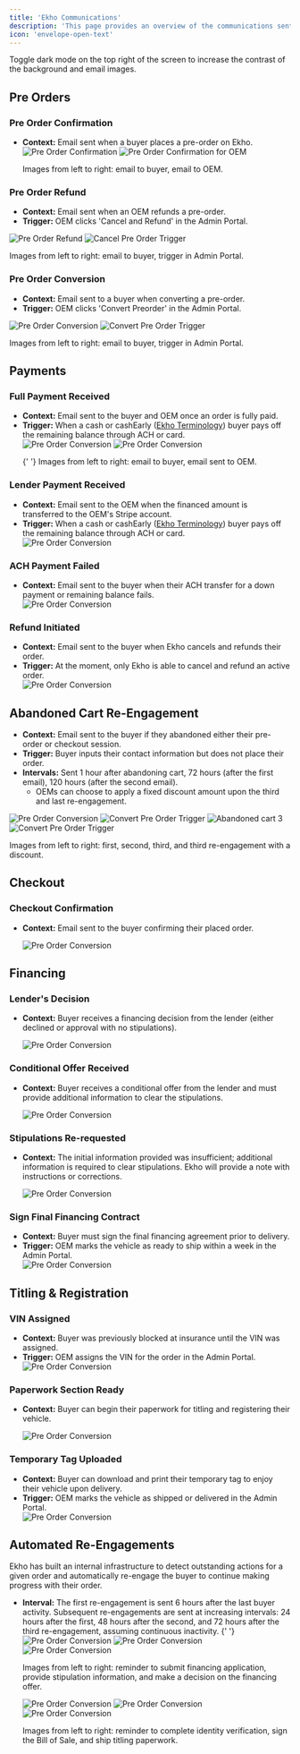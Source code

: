 ```yaml
---
title: 'Ekho Communications'
description: 'This page provides an overview of the communications sent from Ekho to the buyer and OEM. Please feel free to request copy changes as necessary. Ekho will review the requested changes internally to determine if they can be accommodated.'
icon: 'envelope-open-text'
---
```


<Tip>
	Toggle dark mode on the top right of the screen to increase the contrast of
	the background and email images.
</Tip>

## Pre Orders

### Pre Order Confirmation

-   **Context:** Email sent when a buyer places a pre-order on Ekho.
    <div
    	style={{
    		display: 'flex',
    		justifyContent: 'center',
    		alignItems: 'center',
    		gap: '20px',
    	}}
    >
    	<img
    		src='../emailScreenshots/preOrderConfirmation.png'
    		alt='Pre Order Confirmation'
    		style={{ height: '400px' }}
    	/>
    	<img
    		src='../emailScreenshots/preOrderConfirmationOEM.png'
    		alt='Pre Order Confirmation for OEM'
    		style={{ height: '400px' }}
    	/>
    </div>
    <p style={{ textAlign: 'center' }}>
    	Images from left to right: email to buyer, email to OEM.
    </p>

### Pre Order Refund

-   **Context:** Email sent when an OEM refunds a pre-order.
-   **Trigger:** OEM clicks 'Cancel and Refund' in the Admin Portal.

<div
	style={{
		display: 'flex',
		justifyContent: 'center',
		alignItems: 'center',
		gap: '20px',
	}}
>
	<img
		src='../emailScreenshots/preOrderRefund.png'
		alt='Pre Order Refund'
		style={{
			maxWidth: '100%',
			height: 'auto',
			display: 'block',
			margin: '0 auto',
		}}
	/>
	<img
		src='../emailScreenshots/cancelPreOrderTrigger.png'
		alt='Cancel Pre Order Trigger'
		style={{
			maxWidth: '100%',
			height: 'auto',
			display: 'block',
			margin: '0 auto',
		}}
	/>
</div>
<p style={{ textAlign: 'center' }}>
	Images from left to right: email to buyer, trigger in Admin Portal.
</p>

### Pre Order Conversion

-   **Context:** Email sent to a buyer when converting a pre-order.
-   **Trigger:** OEM clicks 'Convert Preorder' in the Admin Portal.

<div
	style={{
		display: 'flex',
		justifyContent: 'center',
		alignItems: 'center',
		gap: '20px',
	}}
>
	<img
		src='../emailScreenshots/preOrderConversion.png'
		alt='Pre Order Conversion'
		style={{
			maxWidth: '100%',
			height: 'auto',
			display: 'block',
			margin: '0 auto',
		}}
	/>
	<img
		src='../emailScreenshots/convertPreOrderTrigger.png'
		alt='Convert Pre Order Trigger'
		style={{
			maxWidth: '100%',
			height: 'auto',
			display: 'block',
			margin: '0 auto',
		}}
	/>
</div>
<p style={{ textAlign: 'center' }}>
	Images from left to right: email to buyer, trigger in Admin Portal.
</p>

## Payments

### Full Payment Received

-   **Context:** Email sent to the buyer and OEM once an order is fully paid.
-   **Trigger:** When a cash or cashEarly ([Ekho Terminology](/essentials/ekho-terminology)) buyer pays off the remaining balance through ACH or card.
    <div
    	style={{
    		display: 'flex',
    		justifyContent: 'center',
    		alignItems: 'center',
    		gap: '20px',
    	}}
    >
    	<img
    		src='../emailScreenshots/fullPaymentReceived.png'
    		alt='Pre Order Conversion'
    		style={{
    			maxWidth: '75%',
    			height: 'auto',
    			display: 'block',
    			margin: '0 auto',
    		}}
    	/>
    	<img
    		src='../emailScreenshots/fullPaymentReceivedOEM.png'
    		alt='Pre Order Conversion'
    		style={{
    			maxWidth: '75%',
    			height: 'auto',
    			display: 'block',
    			margin: '0 auto',
    		}}
    	/>
    </div>
    <p style={{ textAlign: 'center' }}>
    	{' '}
    	Images from left to right: email to buyer, email sent to OEM.
    </p>

### Lender Payment Received

-   **Context:** Email sent to the OEM when the financed amount is transferred to the OEM's Stripe account.
-   **Trigger:** When a cash or cashEarly ([Ekho Terminology](/essentials/ekho-terminology)) buyer pays off the remaining balance through ACH or card.
    <div
    	style={{
    		display: 'flex',
    		justifyContent: 'center',
    		alignItems: 'center',
    		gap: '20px',
    	}}
    >
    	<img
    		src='../emailScreenshots/lenderPaymentReceivedOEM.png'
    		alt='Pre Order Conversion'
    		style={{
    			maxWidth: '75%',
    			height: 'auto',
    			display: 'block',
    			margin: '0 auto',
    		}}
    	/>
    </div>

### ACH Payment Failed

-   **Context:** Email sent to the buyer when their ACH transfer for a down payment or remaining balance fails.
    <div
    	style={{
    		display: 'flex',
    		justifyContent: 'center',
    		alignItems: 'center',
    		gap: '20px',
    	}}
    >
    	<img
    		src='../emailScreenshots/achFailed.png'
    		alt='Pre Order Conversion'
    		style={{
    			maxWidth: '75%',
    			height: 'auto',
    			display: 'block',
    			margin: '0 auto',
    		}}
    	/>
    </div>

### Refund Initiated

-   **Context:** Email sent to the buyer when Ekho cancels and refunds their order.
-   **Trigger:** At the moment, only Ekho is able to cancel and refund an active order.
    <div
    	style={{
    		display: 'flex',
    		justifyContent: 'center',
    		alignItems: 'center',
    		gap: '20px',
    	}}
    >
    	<img
    		src='../emailScreenshots/fullRefund.png'
    		alt='Pre Order Conversion'
    		style={{
    			maxWidth: '75%',
    			height: 'auto',
    			display: 'block',
    			margin: '0 auto',
    		}}
    	/>
    </div>

## Abandoned Cart Re-Engagement

-   **Context:** Email sent to the buyer if they abandoned either their pre-order or checkout session.
-   **Trigger:** Buyer inputs their contact information but does not place their order.
-   **Intervals:** Sent 1 hour after abandoning cart, 72 hours (after the first email), 120 hours (after the second email).
    -   OEMs can choose to apply a fixed discount amount upon the third and last re-engagement.

<div
	style={{
		display: 'flex',
		justifyContent: 'center',
		alignItems: 'center',
		gap: '20px',
	}}
>
	<img
		src='../emailScreenshots/abandonedCart1.png'
		alt='Pre Order Conversion'
		style={{
			maxWidth: '100%',
			height: 'auto',
			display: 'block',
			margin: '0 auto',
		}}
	/>
	<img
		src='../emailScreenshots/abandonedCart2.png'
		alt='Convert Pre Order Trigger'
		style={{
			maxWidth: '100%',
			height: 'auto',
			display: 'block',
			margin: '0 auto',
		}}
	/>
	<img
		src='../emailScreenshots/abandonedCart3.png'
		alt='Abandoned cart 3'
		style={{
			maxWidth: '100%',
			height: 'auto',
			display: 'block',
			margin: '0 auto',
		}}
	/>
	<img
		src='../emailScreenshots/abandonedCart3Discount.png'
		alt='Convert Pre Order Trigger'
		style={{
			maxWidth: '100%',
			height: 'auto',
			display: 'block',
			margin: '0 auto',
		}}
	/>
</div>
<p style={{ textAlign: 'center' }}>
	Images from left to right: first, second, third, and third re-engagement
	with a discount.
</p>

## Checkout

### Checkout Confirmation

-   **Context:** Email sent to the buyer confirming their placed order.

    <div
    	style={{
    		display: 'flex',
    		justifyContent: 'center',
    		alignItems: 'center',
    		gap: '20px',
    	}}
    >
    	<img
    		src='../emailScreenshots/checkoutConfirmation.png'
    		alt='Pre Order Conversion'
    		style={{ height: '400px' }}
    	/>
    </div>

## Financing

### Lender's Decision

-   **Context:** Buyer receives a financing decision from the lender (either declined or approval with no stipulations).

    <div
    	style={{
    		display: 'flex',
    		justifyContent: 'center',
    		alignItems: 'center',
    		gap: '20px',
    	}}
    >
    	<img
    		src='../emailScreenshots/lenderDecision.png'
    		alt='Pre Order Conversion'
    		style={{
    			maxWidth: '75%',
    			height: 'auto',
    			display: 'block',
    			margin: '0 auto',
    		}}
    	/>
    </div>

### Conditional Offer Received

-   **Context:** Buyer receives a conditional offer from the lender and must provide additional information to clear the stipulations.

    <div
    	style={{
    		display: 'flex',
    		justifyContent: 'center',
    		alignItems: 'center',
    		gap: '20px',
    	}}
    >
    	<img
    		src='../emailScreenshots/conditionalOffer.png'
    		alt='Pre Order Conversion'
    		style={{
    			maxWidth: '75%',
    			height: 'auto',
    			display: 'block',
    			margin: '0 auto',
    		}}
    	/>
    </div>

### Stipulations Re-requested

-   **Context:** The initial information provided was insufficient; additional information is required to clear stipulations. Ekho will provide a note with instructions or corrections.

    <div
    	style={{
    		display: 'flex',
    		justifyContent: 'center',
    		alignItems: 'center',
    		gap: '20px',
    	}}
    >
    	<img
    		src='../emailScreenshots/stipsRequest.png'
    		alt='Pre Order Conversion'
    		style={{
    			maxWidth: '75%',
    			height: 'auto',
    			display: 'block',
    			margin: '0 auto',
    		}}
    	/>
    </div>

### Sign Final Financing Contract

-   **Context:** Buyer must sign the final financing agreement prior to delivery.
-   **Trigger:** OEM marks the vehicle as ready to ship within a week in the Admin Portal.
    <div
    	style={{
    		display: 'flex',
    		justifyContent: 'center',
    		alignItems: 'center',
    		gap: '20px',
    	}}
    >
    	<img
    		src='../emailScreenshots/ricSignature.png'
    		alt='Pre Order Conversion'
    		style={{
    			maxWidth: '75%',
    			height: 'auto',
    			display: 'block',
    			margin: '0 auto',
    		}}
    	/>
    </div>

## Titling & Registration

### VIN Assigned

-   **Context:** Buyer was previously blocked at insurance until the VIN was assigned.
-   **Trigger:** OEM assigns the VIN for the order in the Admin Portal.
    <div
    	style={{
    		display: 'flex',
    		justifyContent: 'center',
    		alignItems: 'center',
    		gap: '20px',
    	}}
    >
    	<img
    		src='../emailScreenshots/vinAssigned.png'
    		alt='Pre Order Conversion'
    		style={{
    			maxWidth: '50%',
    			height: 'auto',
    			display: 'block',
    			margin: '0 auto',
    		}}
    	/>
    </div>

### Paperwork Section Ready

-   **Context:** Buyer can begin their paperwork for titling and registering their vehicle.

    <div
    	style={{
    		display: 'flex',
    		justifyContent: 'center',
    		alignItems: 'center',
    		gap: '20px',
    	}}
    >
    	<img
    		src='../emailScreenshots/paperwork.png'
    		alt='Pre Order Conversion'
    		style={{
    			maxWidth: '50%',
    			height: 'auto',
    			display: 'block',
    			margin: '0 auto',
    		}}
    	/>
    </div>

### Temporary Tag Uploaded

-   **Context:** Buyer can download and print their temporary tag to enjoy their vehicle upon delivery.
-   **Trigger:** OEM marks the vehicle as shipped or delivered in the Admin Portal.
    <div
    	style={{
    		display: 'flex',
    		justifyContent: 'center',
    		alignItems: 'center',
    		gap: '20px',
    	}}
    >
    	<img
    		src='../emailScreenshots/tempTagUploaded.png'
    		alt='Pre Order Conversion'
    		style={{
    			maxWidth: '75%',
    			height: 'auto',
    			display: 'block',
    			margin: '0 auto',
    		}}
    	/>
    </div>

## Automated Re-Engagements

Ekho has built an internal infrastructure to detect outstanding actions for a given order and automatically re-engage the buyer to continue making progress with their order.

-   **Interval:** The first re-engagement is sent 6 hours after the last buyer activity. Subsequent re-engagements are sent at increasing intervals: 24 hours after the first, 48 hours after the second, and 72 hours after the third re-engagement, assuming continuous inactivity.
    {' '}
    <div
    	style={{
    		display: 'flex',
    		justifyContent: 'center',
    		alignItems: 'center',
    		gap: '20px',
    	}}
    >
    	<img
    		src='../emailScreenshots/submitApplicationAutomation.png'
    		alt='Pre Order Conversion'
    		style={{
    			maxWidth: '75%',
    			height: 'auto',
    			display: 'block',
    			margin: '0 auto',
    		}}
    	/>
    	<img
    		src='../emailScreenshots/provideStipsAutomation.png'
    		alt='Pre Order Conversion'
    		style={{
    			maxWidth: '75%',
    			height: 'auto',
    			display: 'block',
    			margin: '0 auto',
    		}}
    	/>
    	<img
    		src='../emailScreenshots/financingDecisionAutomation.png'
    		alt='Pre Order Conversion'
    		style={{
    			maxWidth: '75%',
    			height: 'auto',
    			display: 'block',
    			margin: '0 auto',
    		}}
    	/>
    </div>
    <p style={{ textAlign: 'center' }}>
    	Images from left to right: reminder to submit financing application,
    	provide stipulation information, and make a decision on the financing
    	offer.
    </p>
    <div
    	style={{
    		display: 'flex',
    		justifyContent: 'center',
    		alignItems: 'center',
    		gap: '20px',
    	}}
    >
    	<img
    		src='../emailScreenshots/completeIdentityAutomation.png'
    		alt='Pre Order Conversion'
    		style={{
    			maxWidth: '75%',
    			height: 'auto',
    			display: 'block',
    			margin: '0 auto',
    		}}
    	/>
    	<img
    		src='../emailScreenshots/signBOSAutomation.png'
    		alt='Pre Order Conversion'
    		style={{
    			maxWidth: '75%',
    			height: 'auto',
    			display: 'block',
    			margin: '0 auto',
    		}}
    	/>
    	<img
    		src='../emailScreenshots/completePaperworkAutomation.png'
    		alt='Pre Order Conversion'
    		style={{
    			maxWidth: '75%',
    			height: 'auto',
    			display: 'block',
    			margin: '0 auto',
    		}}
    	/>
    </div>
    <p style={{ textAlign: 'center' }}>
    	Images from left to right: reminder to complete identity verification,
    	sign the Bill of Sale, and ship titling paperwork.
    </p>
